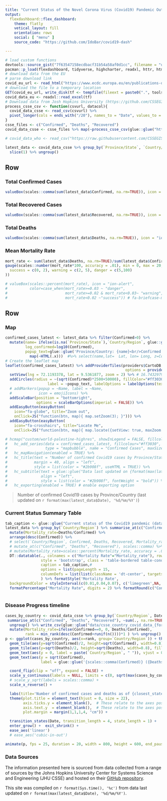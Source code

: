 ```yaml
---
title: "Current Status of the Novel Corona Virus (Covid19) Pandemic Outbreak"
output: 
  flexdashboard::flex_dashboard:
    theme: flatly
    vetical_layout: fill
    orientation: rows
    social: [ "menu" ]
    source_code: "https://github.com/IdoBar/covid19-dash"

---
```


```r
# load custom functions
devtools::source_gist("7f63547158ecdbacf31b54a58af0d1cc", filename = "util.R")
pacman::p_load(flexdashboard, tidyverse, highcharter, readxl, httr, htmltools, rvest, kableExtra, DT, leaflet, leafpm, gganimate)
# download data from the EU
# parse download link
covid_eu_url <- read_html("https://www.ecdc.europa.eu/en/publications-data/download-todays-data-geographic-distribution-covid-19-cases-worldwide") %>% html_nodes("a") %>% html_attr("href") %>% .[grepl(".xls", .)] 
# download the file to a temporary location
GET(covid_eu_url, write_disk(tf <- tempfile(fileext = paste0(".", tools::file_ext(covid_eu_url)))))
covid_data_eu <- readxl::read_excel(tf)
# Download data from Josh Hopkins University (https://github.com/CSSEGISandData/COVID-19)
process_csse_csv <- function(csvurl, datacol){
  covid_data_csse <- read_csv(csvurl) %>% 
  pivot_longer(cols = ends_with("/20"), names_to = "Date", values_to = datacol) %>% mutate(Date=as.Date(Date, "%m/%d/%y"))
}
csse_files <- c("Confirmed", "Deaths", "Recovered")
covid_data_csse <- csse_files %>% map(~process_csse_csv(glue::glue("https://raw.githubusercontent.com/CSSEGISandData/COVID-19/master/csse_covid_19_data/csse_covid_19_time_series/time_series_19-covid-{.x}.csv"), .x)) %>% reduce(left_join) #%>%  mutate(Mortality_rate=Deaths/Confirmed)

# covid_data_who <- read_csv("https://raw.githubusercontent.com/CSSEGISandData/COVID-19/master/who_covid_19_situation_reports/who_covid_19_sit_rep_time_series/who_covid_19_sit_rep_time_series.csv")

latest_data <- covid_data_csse %>% group_by(`Province/State`, `Country/Region`) %>% arrange(desc(Date)) %>% 
  slice(1) %>% ungroup()  
```

Row {data-height=100}
-----------------------------------------------------------------------

### Total Confirmed Cases

```r
valueBox(scales::comma(sum(latest_data$Confirmed, na.rm=TRUE)), icon = "ion-ios-medkit-outline", color="warning") # ion-fitness-outline fa-biohazard ion-medkit-outline ion-ios-medkit-outline fa-procedures
```

### Total Recovered Cases

```r
valueBox(scales::comma(sum(latest_data$Recovered, na.rm=TRUE)), icon = "ion-android-favorite-outline", color="success") # fa-briefcase-medical ion-ios-heart-outline
```

### Total Deaths

```r
valueBox(scales::comma(sum(latest_data$Deaths, na.rm=TRUE)), icon = "ion-heart-broken", color="danger") # ion-skull-outline, ion-pulse, 
```


### Mean Mortality Rate

```r
mort_rate <- sum(latest_data$Deaths, na.rm=TRUE)/sum(latest_data$Confirmed, na.rm=TRUE)
gauge(scales::number(mort_rate*100, accuracy = .01), min = 0, max = 20, symbol = '%', gaugeSectors(
  success = c(0, 2), warning = c(2, 5), danger = c(5,100)
))

# valueBox(scales::percent(mort_rate), icon = "ion-alert", 
#          color=case_when(mort_rate>=0.03 ~ "danger", 
#                          mort_rate>=0.02 & mort_rate<0.03~ "warning", 
#                          mort_rate<0.02 ~"success")) # fa-briefcase-medical ion-ios-heart-outline ion-ios-information-outline ion-alert
```

Row {.tabset .tabset-fade}
-------------------------------------

### Map 

```r
confirmed_cases_latest <- latest_data %>% filter(Confirmed>0) %>% 
  mutate(name= ifelse(is.na(`Province/State`),`Country/Region`, glue::glue('{`Province/State`} ({`Country/Region`})')),
         log_confirmed=log10(Confirmed),
         popup_text=glue::glue('Province/Country: {name}<br/>Confirmed cases: {kableExtra::text_spec(scales::comma(Confirmed), background  = "gold")}<br/>Confirmed deaths: {kableExtra::text_spec(scales::comma(Deaths), background  = "orangered", color="white")} ({scales::percent(Deaths/Confirmed, accuracy=.1)})<br/>Confirmed recovered: {kableExtra::text_spec(scales::comma(Recovered), background  = "limegreen")}') %>% 
           map(~HTML(.x)))  #%>% select(name,lat=  Lat, lon= Long, z=Confirmed)
# Create the leaflet map
leaflet(confirmed_cases_latest) %>% addProviderTiles(providers$CartoDB.Positron,  
                                                      options = providerTileOptions(noWrap = TRUE, minZoom=2)) %>% # Esri.WorldStreetMap providers$CartoDB.Positron
  setView(lng = 72.1193378, lat = 9.5361877, zoom = 2) %>% # 16.7432979,29.195003,3z
  addCircles(radius = ~(sqrt(Confirmed)*2500+50000), fillColor="#ff3030", stroke=FALSE, fillOpacity = 0.7,
                   label = ~popup_text, labelOptions = labelOptions(textOnly = FALSE, textsize = "12px")) %>% 
  # addMarkers(popup = ~Name, label = ~Name, 
  #            icon = emojiIcons) %>% 
  addScaleBar(position = "bottomright",
              options = scaleBarOptions(imperial = FALSE)) %>%
  addEasyButton(easyButton(
    icon="fa-globe", title="Zoom out",
    onClick=JS("function(btn, map){ map.setZoom(3); }"))) %>%
  addEasyButton(easyButton(
    icon="fa-crosshairs", title="Locate Me",
    onClick=JS("function(btn, map){ map.locate({setView: true, maxZoom: 6}); }"))) # flyTo

# hcmap("custom/world-palestine-highres", showInLegend = FALSE, fillcolour="#ff3030") %>% 
#   hc_add_series(data = confirmed_cases_latest, fillcolour="#ff3030",
#                 type = "mapbubble", name = "Confirmed Cases", maxSize = '15%') %>% 
#   hc_mapNavigation(enabled = TRUE) %>% 
#   hc_title(text = "Number of confirmed Covid19 cases by Province/State",
#            margin = 40, align = "left",
#            style = list(color = "#2b908f", useHTML = TRUE)) %>% 
#   hc_subtitle(text = glue::glue("Data last updated on {format(max(latest_data$Date), '%d/%m/%Y')}"),
#               align = "left",
#               style = list(color = "#2b908f", fontWeight = "bold")) %>% 
#   hc_exporting(enabled = TRUE) # enable exporting option
```

> Number of confirmed Covid19 cases by Province/Country (last updated on `r format(max(latest_data$Date), '%d/%m/%Y')`)

<!-- ### Choroplet Map -->

<!-- ```{r confirmed_map} -->
<!-- new_cases_country <- covid_data_eu %>% rename(Country=`Countries and territories`) %>%  -->
<!--   mutate(Country=str_to_title(Country)) %>%  -->
<!--   group_by(Country) %>% arrange(Country, DateRep) %>%  -->
<!--   mutate(Total_cases=cumsum(Cases), Total_Deaths=cumsum(Deaths),  -->
<!--          GeoId = case_when(GeoId=="UK"~"GB", -->
<!--                            GeoId=="PS"~"GZ", -->
<!--                            GeoId=="EL"~"GR", -->
<!--                            GeoId=="XK"~"KV", -->
<!--                            GeoId=="JPG11668"~"UM", -->
<!--                            TRUE~GeoId) -->
<!--                                                              ) -->

<!-- world_map <- download_map_data("custom/world-palestine-highres") -->
<!-- mapdata <- get_data_from_map(world_map) -->
<!-- new_cases_country %>% group_by(Country) %>% slice(1) %>% filter(!GeoId %in% mapdata$`hc-a2`) -->

<!-- mapdata %>% filter(grepl("China|Bermuda|Cayman|Polynesia|Gibraltar|Greece|Gaza|United Kingdom|Guernsey|isle of man|Jersey|Kosovo|Montserrat|antilles", name, ignore.case = T, perl = T)) -->

<!-- choroplet_data <- new_cases_country %>% filter(GeoId %in% mapdata$`hc-a2`) %>% group_by(Country) %>% arrange(desc(DateRep)) %>%  -->
<!--   slice(1) -->
<!-- # plot map -->
<!--   highchart(type = "map") %>%  -->
<!--     hc_add_series_map(map = world_map, df = choroplet_data,  -->
<!--                       value = "Total_cases", joinBy = c("hc-a2", "GeoId")) %>%  -->
<!--     hc_colorAxis(stops = color_stops()) %>%  -->
<!--     hc_tooltip(useHTML=TRUE,headerFormat='', -->
<!--                pointFormat = paste0('{point.Country} confirmed cases : {point.Total_cases} ')) %>%  -->
<!--     hc_mapNavigation(enabled = TRUE) %>% -->
<!--   hc_title(text = "Number of confirmed Covid19 cases by Province/State", -->
<!--            margin = 40, align = "left", -->
<!--            style = list(color = "#2b908f", useHTML = TRUE)) %>% -->
<!--   hc_subtitle(text = glue::glue("Data last updated on {format(max(latest_data$Date), '%d/%m/%Y')}"), -->
<!--               align = "left", -->
<!--               style = list(color = "#2b908f", fontWeight = "bold")) %>% -->
<!--   hc_exporting(enabled = TRUE) -->




<!-- hcmap("custom/world-palestine-highres", showInLegend = FALSE, fillcolour="#ff3030") %>% -->
<!--   hc_add_series(data = confirmed_cases_latest, fillcolour="#ff3030", -->
<!--                 type = "mapbubble", name = "Confirmed Cases", maxSize = '15%') %>% -->
<!--   hc_mapNavigation(enabled = TRUE) %>% -->
<!--   hc_title(text = "Number of confirmed Covid19 cases by Province/State", -->
<!--            margin = 40, align = "left", -->
<!--            style = list(color = "#2b908f", useHTML = TRUE)) %>% -->
<!--   hc_subtitle(text = glue::glue("Data last updated on {format(max(latest_data$Date), '%d/%m/%Y')}"), -->
<!--               align = "left", -->
<!--               style = list(color = "#2b908f", fontWeight = "bold")) %>% -->
<!--   hc_exporting(enabled = TRUE) # enable exporting option -->
<!-- ``` -->

### Current Status Summary Table

<!-- #### Current status of the Covid19 pandemic (updated on `r format(Sys.time(), "%c")`) -->

```r
tab_caption <- glue::glue("Current status of the Covid19 pandemic (data updated on {format(max(latest_data$Date), '%d/%m/%Y')})")
latest_data %>% group_by(`Country/Region`) %>% summarise_at(c("Confirmed", "Deaths", "Recovered"), ~sum(.)) %>%  
  mutate(Mortality_rate=Deaths/Confirmed) %>% 
  arrange(desc(Confirmed)) %>% 
  # select(`Country/Region`, Confirmed, Deaths, Recovered, Mortality_rate) %>% 
  # mutate_at(c("Confirmed", "Deaths", "Recovered"), scales::comma) %>% 
  # mutate(Mortality_rate=scales::percent(Mortality_rate, accuracy = .01)) %>% 
  DT::datatable(., colnames = c("Mortality Rate"="Mortality_rate"), rownames = FALSE, 
                style = 'bootstrap', class = 'table-bordered table-condensed', 
                caption = tab_caption,# 
                options = list(pageLength = 15,
                columnDefs = list(list(className = 'dt-center', targets = 1:4)))
                ) %>% formatStyle('Mortality Rate',
  backgroundColor = styleInterval(c(0.01,0.04,0.07), c('limegreen',NA, 'gold', 'orangered'))) %>%  # 'orange', 'orangered', 'firebrick'
  formatPercentage("Mortality Rate", digits = 2) %>% formatRound(c("Confirmed", "Deaths", "Recovered"), digits = 0)
    

```

### Disease Progress timeline
```r
cases_by_country <- covid_data_csse %>% group_by(`Country/Region`, Date) %>% 
 summarise_at(c("Confirmed", "Deaths", "Recovered"), ~sum(., na.rm=TRUE)) %>%  
  ungroup() %>% write_csv(glue::glue("data/csse_country_covid_data_{format(max(latest_data$Date), '%d_%m_%Y')}.csv")) %>% filter(Confirmed>0)  %>%  group_by(Date) %>% 
  mutate(Mortality_rate=ifelse(Confirmed==0, 0, Deaths/Confirmed),
         rank = min_rank(desc(Confirmed+runif(n())))*1 ) %>% ungroup() %>% filter(rank <= 15)
p <- ggplot(cases_by_country, aes(x=rank, group=`Country/Region`)) + theme_classic(base_size = 18) +
  geom_tile(aes(y=sqrt(Confirmed)/2, height=sqrt(Confirmed), width=0.8), fill="orangered") +
  geom_tile(aes(y=sqrt(Deaths)/2, height=sqrt(Deaths), width=0.8), fill="black", alpha=0.7) +
  geom_text(aes(y = 0, label = paste(`Country/Region`, " ")), vjust = 0.2, hjust = 1) +
  geom_text(aes(y = sqrt(Confirmed),
                label = glue::glue('{scales::comma(Confirmed)} ({Deaths})')), hjust = 0, nudge_y = 5 ) +

  coord_flip(clip = "off", expand = FALSE) +
  scale_y_continuous(labels = NULL, limits = c(0, sqrt(max(cases_by_country$Confirmed))*1.4)) +
  # scale_y_sqrt(labels = scales::comma) +
  scale_x_reverse() +

  labs(title='Number of confirmed cases and deaths as of {closest_state}', x = "", y = "Confirmed Covid19 cases and deaths\n (square-root scale)") +
  theme(plot.title = element_text(hjust = 0, size = 22),
        axis.ticks.y = element_blank(),  # These relate to the axes post-flip
        axis.text.y  = element_blank(),  # These relate to the axes post-flip
        plot.margin = margin(1,1,1,4, "cm")) +

  transition_states(Date, transition_length = 4, state_length = 1) +
  enter_grow() +  exit_shrink() + 
  ease_aes('linear')
  # ease_aes('cubic-in-out') 

animate(p, fps = 25, duration = 20, width = 800, height = 600, end_pause = 10)
```


### Data Sources

The information presented here is sourced from data collected from a range of sources by the Johns Hopkins University Center for Systems Science and Engineering (JHU CSSE) and hosted on their [GitHub repository](https://github.com/CSSEGISandData/COVID-19).

This site was compiled on `r format(Sys.time(), '%c')` from data last updated on `r format(max(latest_data$Date), '%d/%m/%Y')`.



